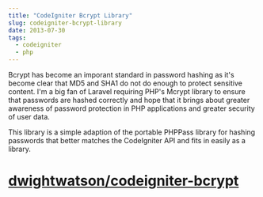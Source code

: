 ```yaml
---
title: "CodeIgniter Bcrypt Library"
slug: codeigniter-bcrypt-library
date: 2013-07-30
tags:
  - codeigniter
  - php
---
```


Bcrypt has become an imporant standard in password hashing as it's become clear that MD5 and SHA1 do not do enough to protect sensitive content. I'm a big fan of Laravel requiring PHP's Mcrypt library to ensure that passwords are hashed correctly and hope that it brings about greater awareness of password protection in PHP applications and greater security of user data.

This library is a simple adaption of the portable PHPPass library for hashing passwords that better matches the CodeIgniter API and fits in easily as a library.

# [dwightwatson/codeigniter-bcrypt](https://github.com/dwightwatson/codeigniter-bcrypt)
